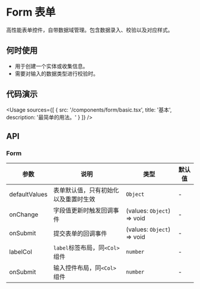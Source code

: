 
# Form 表单

高性能表单控件，自带数据域管理。包含数据录入、校验以及对应样式。

## 何时使用

- 用于创建一个实体或收集信息。
- 需要对输入的数据类型进行校验时。

## 代码演示

<Usage
  sources={[
    {
      src: '/components/form/basic.tsx',
      title: '基本',
      description: '最简单的用法。'
    }
  ]}
/>

## API

### Form

| 参数          | 说明                                 | 类型                       | 默认值 |
| ------------- | ------------------------------------ | -------------------------- | ------ |
| defaultValues | 表单默认值，只有初始化以及重置时生效 | `Object`                   | -      |
| onChange      | 字段值更新时触发回调事件             | (values: `Object`) => void | -      |
| onSubmit      | 提交表单的回调事件                   | (values: `Object`) => void | -      |
| labelCol      | `label`标签布局，同`<Col>`组件       | `number`                   | -      |
| onSubmit      | 输入控件布局，同`<Col>`组件          | `number`                   | -      |
